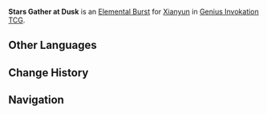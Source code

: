 {{About|the Character Card Skill for [[Genius Invokation TCG]]|the Playable Character Talent|Stars Gather at Dusk}}
{{Genius Invokation TCG Skill Infobox
|title      = Stars Gather at Dusk
|image      = Stars Gather at Dusk Character Card Skill.png
|type       = Elemental Burst
|character  = Xianyun
|element    = Anemo
|matching   = 3
|energy = 2
|effect     = Deals 1 {{color|Anemo DMG}}. Heals all allied characters for 1 HP. Creates 1 '''[[Starwicker]]''' in your Hand.<br>(Characters with Starwicker equipped can use the Technique: '''Adeptal Assistance''')<br><br>{{TCG Summon|Starwicker}}
|order      = 3
}}
'''Stars Gather at Dusk''' is an [[Character Card Elemental Burst|Elemental Burst]] for [[Xianyun (Character Card)|Xianyun]] in [[Genius Invokation TCG]].

==Other Languages==
{{Other Languages|Transclude=Stars Gather at Dusk}}

==Change History==
{{Change History|5.0}}

==Navigation==
{{Genius Invokation TCG Skill Navbox|Xianyun}}